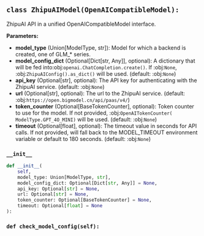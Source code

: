 <a id="camel.models.zhipuai_model"></a>

<a id="camel.models.zhipuai_model.ZhipuAIModel"></a>

## `class ZhipuAIModel(OpenAICompatibleModel):`

ZhipuAI API in a unified OpenAICompatibleModel interface.

**Parameters:**

- **model_type** (Union[ModelType, str]): Model for which a backend is created, one of GLM_* series.
- **model_config_dict** (Optional[Dict[str, Any]], optional): A dictionary that will be fed into:obj:`openai.ChatCompletion.create()`. If :obj:`None`, :obj:`ZhipuAIConfig().as_dict()` will be used. (default: :obj:`None`)
- **api_key** (Optional[str], optional): The API key for authenticating with the ZhipuAI service. (default: :obj:`None`)
- **url** (Optional[str], optional): The url to the ZhipuAI service. (default: :obj:`https://open.bigmodel.cn/api/paas/v4/`)
- **token_counter** (Optional[BaseTokenCounter], optional): Token counter to use for the model. If not provided, :obj:`OpenAITokenCounter( ModelType.GPT_4O_MINI)` will be used. (default: :obj:`None`)
- **timeout** (Optional[float], optional): The timeout value in seconds for API calls. If not provided, will fall back to the MODEL_TIMEOUT environment variable or default to 180 seconds. (default: :obj:`None`)

<a id="camel.models.zhipuai_model.ZhipuAIModel.__init__"></a>

### `__init__`

```python
def __init__(
    self,
    model_type: Union[ModelType, str],
    model_config_dict: Optional[Dict[str, Any]] = None,
    api_key: Optional[str] = None,
    url: Optional[str] = None,
    token_counter: Optional[BaseTokenCounter] = None,
    timeout: Optional[float] = None
):
```

<a id="camel.models.zhipuai_model.ZhipuAIModel.check_model_config"></a>

### `def check_model_config(self):`
